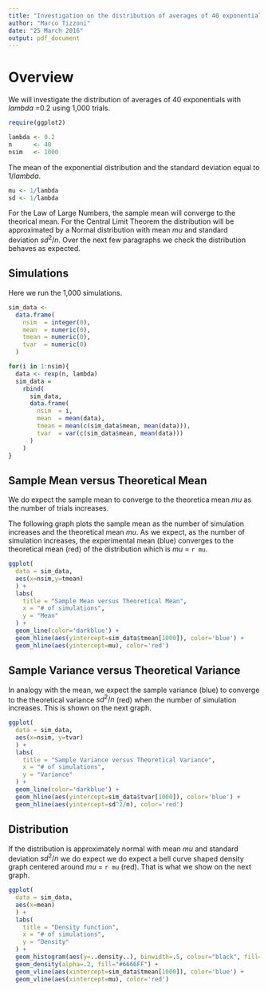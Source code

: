 ```yaml
---
title: "Investigation on the distribution of averages of 40 exponentials"
author: "Marco Tizzoni"
date: "25 March 2016"
output: pdf_document
---
```


# Overview
We will investigate the distribution of averages of 40 exponentials with $lambda$ =0.2 using 1,000 trials.

```r
require(ggplot2)

lambda <- 0.2
n      <- 40
nsim   <- 1000
```

The mean of the exponential distribution and the standard deviation equal to $1/lambda$.
```r
mu <- 1/lambda
sd <- 1/lambda
```

For the Law of Large Numbers, the sample mean will converge to the theorical mean. For the Central Limit Theorem the distribution will be approximated by a Normal distribution with mean $mu$ and standard deviation $sd^2/n$.
Over the next few paragraphs we check the distribution behaves as expected.

## Simulations
Here we run the 1,000 simulations.
```r
sim_data <- 
  data.frame( 
    nsim  = integer(0), 
    mean  = numeric(0),
    tmean = numeric(0),
    tvar  = numeric(0)
  )

for(i in 1:nsim){
  data <- rexp(n, lambda)
  sim_data = 
    rbind(
      sim_data, 
      data.frame(
        nsim  = i, 
        mean  = mean(data),
        tmean = mean(c(sim_data$mean, mean(data))),
        tvar  = var(c(sim_data$mean, mean(data)))
      )
    )
}
```

## Sample Mean versus Theoretical Mean
We do expect the sample mean to converge to the theoretica mean $mu$ as the number of trials increases.

The following graph plots the sample mean as the number of simulation increases and the theoretical mean $mu$. As we expect, as the number of simulation increases, the experimental mean (blue) converges to the theoretical mean (red) of the distribution which is $mu$ = `r mu`.

```r
ggplot(
  data = sim_data, 
  aes(x=nsim,y=tmean)
  ) + 
  labs(
    title = "Sample Mean versus Theoretical Mean",
    x = "# of simulations",
    y = "Mean"
  ) +
  geom_line(color='darkblue') +
  geom_hline(aes(yintercept=sim_data$tmean[1000]), color='blue') +
  geom_hline(aes(yintercept=mu), color='red')
```


## Sample Variance versus Theoretical Variance
In analogy with the mean, we expect the sample variance (blue) to converge to the theoretical variance $sd^2/n$ (red) when the number of simulation increases. This is shown on the next graph.

```r
ggplot(
  data = sim_data, 
  aes(x=nsim, y=tvar)
  ) + 
  labs(
    title = "Sample Variance versus Theoretical Variance",
    x = "# of simulations",
    y = "Variance"
  ) +
  geom_line(color='darkblue') + 
  geom_hline(aes(yintercept=sim_data$tvar[1000]), color='blue') +
  geom_hline(aes(yintercept=sd^2/n), color='red')
```

## Distribution
If the distribution is approximately normal with mean $mu$ and standard deviation $sd^2/n$ we do expect we do expect a bell curve shaped density graph centered around  $mu$ = `r mu` (red). That is what we show on the next graph.

```r
ggplot(
  data = sim_data, 
  aes(x=mean)
  ) + 
  labs(
    title = "Density function",
    x = "# of simulations",
    y = "Density"
  ) +
  geom_histogram(aes(y=..density..), binwidth=.5, colour="black", fill="white") +
  geom_density(alpha=.2, fill="#6666FF") +
  geom_vline(aes(xintercept=sim_data$tmean[1000]), color='blue') +
  geom_vline(aes(xintercept=mu), color='red')
```
